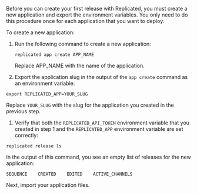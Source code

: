 Before you can create your first release with Replicated, you must create a new application and export the environment variables. You only need to do this procedure once for each application that you want to deploy.

To create a new application:

1. Run the following command to create a new application:

    ```
    replicated app create APP_NAME
    ```

    Replace APP_NAME with the name of the application.

1. Export the application slug in the output of the `app create` command as an environment variable:

  ```
  export REPLICATED_APP=YOUR_SLUG
  ```
  Replace `YOUR_SLUG` with the slug for the application you created in the previous step.

1. Verify that both the `REPLICATED_API_TOKEN` environment variable that you created in step 1 and the `REPLICATED_APP` environment variable are set correctly:

  ```
  replicated release ls
  ```

  In the output of this command, you see an empty list of releases for the new application:

  ```
  SEQUENCE    CREATED    EDITED    ACTIVE_CHANNELS
  ```

  Next, import your application files.